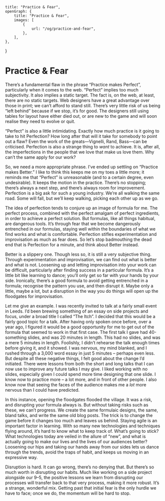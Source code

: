     title: "Practice & Fear",
    openGraph: {
        title: "Practice & Fear",
        images: [
            {
                url: "/og/practice-and-fear",
            },
        ],
    },
}

# Practice & Fear

There’s a fundamental flaw in the phrase “Practice makes Perfect”, particularly
when it comes to the web. “Perfect” implies too much subjectivity. It also
implies a static target. The fact is, on the web, at least, there are no static
targets. Web designers have a great advantage over those in print; we can’t
afford to stand still. There’s very little risk of us being “left behind”
because if we stop, it’s for good. The designers still using tables for layout
have either died out, or are new to the game and will soon realise they need to
evolve or quit.

“Perfect” is also a little intimidating. Exactly how much practice is it going
to take to hit Perfection? How long after that will it take for somebody to
point out a flaw? Even the work of the greats—Vignelli, Rand, Bass—can be
criticised. Perfection is also a strange thing to _want_ to achieve. It is,
after all, the imperfections in the people that we love that make us love them.
Why can’t the same apply for our work?

So, we need a more appropriate phrase. I’ve ended up settling on “Practice makes
Better.” I like to think this keeps me on my toes a little more; it reminds me
that “Perfect” is unreasonable (and to a certain degree, even undesirable). It
keeps the motion in the practice. There’s no stopping; there’s always a next
step, and there’s always room for improvement. Perfection is a big ask for such
a young industry. We’re all walking the same road. Some will fall, but we’ll
keep walking, picking each other up as we go.

The idea of perfection tends to conjure up an image of formula for me. The
perfect process, combined with the perfect amalgam of perfect ingredients, in
order to achieve a perfect solution. But formulas, like all things habitual, are
dangerous tools. It’s through fear that we become dangerously entrenched in our
formulas, staying well within the boundaries of what we find works and what is
comfortable. Perfection stifles experimentation and improvisation as much as
fear does. So let’s stop badmouthing the dead end that is Perfection for a
minute, and think about Better instead.

Better is a slippery one. Though less so, it is still a very subjective thing.
Through experimentation and improvisation, we can find out what is better and
what is not. Loosening up and letting improvisation into your work can be
difficult, particularly after finding success in a particular formula. It’s a
little bit like learning to dance; you’ll only get so far with your hands by
your side. Ironically, there’s a good formula to avoid getting entrenched in a
formula; recognise the pattern you use, and then disrupt it. Maybe only a
little, maybe a lot, but a disruption in the way you do things will open up the
floodgates for improvisation.

Let me give an example. I was recently invited to talk at a fairly small event
in Leeds. I’d been brewing something of an essay on side projects and focus,
under a broad title I called “The Itch”. I decided that this would be a fairly
good topic for a talk. After having only spoken once before, over a year ago, I
figured it would be a good opportunity for me to get out of the formula that
seemed to work in that first case. The first talk I gave had 40-something
slides, and was 20 minutes in length. This had no slides, and was a mere 5
minutes in length. Foolishly, I didn’t rehearse the talk enough times before
giving it, and it showed. I was nervous, my mind blanked, and I rushed through a
3,000 word essay in just 5 minutes – perhaps even less. But despite all these
negative things, I felt good about the change I’d initiated. There were lessons
from both the short and long talks that I can now use to improve any future
talks I may give. I liked working with no slides, especially given I could spend
more time designing that one slide. I know now to practice more – a lot more,
and in front of other people. I also know now that seeing the faces of the
audience makes me a _lot_ more nervous than I could have predicted.

In this instance, opening the floodgates flooded the village. It was a risk, and
disrupting your formula always is. But without taking risks such as these, we
can’t progress. We create the same formulaic designs, the same, bland talks, and
write the same old blog posts. The trick is to change the game before it changes
too much and leaves us behind. Staying agile is an important factor in learning.
With so many new technologies and techniques flying around, it’s hard to know
what to keep track of. What’s going to stick? What technologies today are veiled
in the allure of “new”, and what is actually going to make our lives and the
lives of our audiences better? Loosening our hips and taking our hands away from
our sides lets us dance through the trends, avoid the traps of habit, and keeps
us moving in an expressive way.

Disruption is hard. It can go wrong, there’s no denying that. But there’s so
much worth in disrupting our habits. Much like working on a side project
alongside our 9–5, the positive lessons we learn from disrupting our processes
will transfer back to that very process, making it more robust. It’s a strange,
wonderful mix. Getting past that initial fear is the only hurdle we have to
face; once we do, the momentum will be hard to stop.
